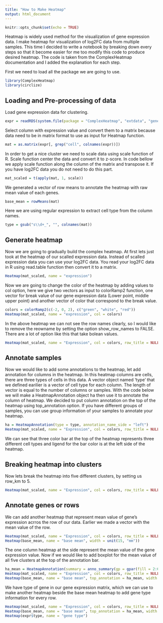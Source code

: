 ```yaml
---
title: "How to Make Heatmap"
output: html_document
---
```


```r
knitr::opts_chunk$set(echo = TRUE)
```

Heatmap is widely used method for the visualization of gene expression data. I make heatmap for visualization of log2FC data from multiple samples. This time I decided to write a notebook by breaking down every steps so that it become easier for me too modify this code to produce desired heatmap. The code is taken from the ComplexHeatmap documentation and I added the explanation for each step.

First we need to load all the package we are going to use. 

```r
library(ComplexHeatmap)
library(circlize)
```

## Loading and Pre-processing of data
Load gene expression data for clustering.

```r
expr = readRDS(system.file(package = "ComplexHeatmap", "extdata", "gene_expression.rds"))
```
Select column with expression value and convert them to a matrix because data need to be in matrix format to use as input for Heatmap function.

```r
mat = as.matrix(expr[, grep("cell", colnames(expr))])
```

In order to get a nice cluster we need to scale data using scale function of R. Scale function center the data and convert it to z-score. In code bellow we apply scale function along the column of the matrix and transpose it. If you have log2FC data you do not need to do this part.

```r
mat_scaled = t(apply(mat, 1, scale))
```
We generated a vector of row means to annotate the heatmap with raw mean value of each genes.
```r
base_mean = rowMeans(mat)
```

Here we are using regular expression to extract cell type from the column names.
```r
type = gsub("s\\d+_", "", colnames(mat))
```

## Generate heatmap

Now we are going to gradually build the complex heatmap. At first lets just took at the heatmap of our scalled expression data. Instead of scalled expression data you can use your log2FC data. You read your log2FC data in R using read.table function then convert it to a matrix. 

```r
Heatmap(mat_scaled, name = "expression")
```

Now we are going to change the color of the heatmap by adding values to col option, here we give two vectors as input to colorRamp2 function, one vector for break value of our gene expression data (Lower point, middle upper point) and another vector of color that correspond to the break value.
```r
colors = colorRamp2(c(-2, 0, 2), c("green", "white", "red"))
Heatmap(mat_scaled, name = "expression", col = colors)
```

In the above heatmap we can not see the row names clearly, so I would like to remove the reowname by setting the option show_row_names to FALSE. There are a lot of option like this that take bolean values.

```R
Heatmap(mat_scaled, name = "Expression", col = colors, row_title = NULL, show_row_dend = FALSE, show_row_names = FALSE)
```

## Annotate samples
Now we would like to add some annotations to the heatmap, let add annotation for columns in the heatmap. In this heatmap columns are cells, there are three types of cells in this data.  A vector object named 'type' that we defined earilier is a vector of cell type for each column. The length of vector is equal to the number of columns or samples. With the code below we will make a HeatmapAnnotation object ha then use it to annotate the column of heatmap. We decided to put column annotation on the top of the heatmap using top_annotation option. If you have different groups of samples, you can use group information of your samples to annotate your heatmap.

```r
ha = HeatmapAnnotation(type = type, annotation_name_side = "left")
Heatmap(mat_scaled, name = "Expression", col = colors, row_title = NULL, show_row_dend = FALSE, show_row_names = FALSE, top_annotation = ha)
```
We can see that three color bar at the top of the heatmap represents three different cell types and ligend for the bar color is at the left side of the heatmap.

## Breaking heatmap into clusters
Now lets break the heatmap into five different clusters, by setting us row_km to 5. 

```r
Heatmap(mat_scaled, name = "Expression", col = colors, row_title = NULL, show_row_dend = FALSE, show_row_names = FALSE, top_annotation = ha, row_km = 5)
```

## Annotate genes or rows
We can add another heatmap that represent mean value of gene's expression acrros the row of our data. Earlier we made a vector with the mean value of the row. 

```r
Heatmap(mat_scaled, name = "Expression", col = colors, row_title = NULL, show_row_dend = FALSE, show_row_names = FALSE, top_annotation = ha, row_km = 5) +
Heatmap(base_mean, name = "base mean", width = unit(15, "mm"))
```
The one column heatmap at the side represent the mean value of the gene expression value. Now if we would like to add boxplot for the mean value of all five clusters at the top of the annotation bar. 

```r
ha_mean = HeatmapAnnotation(summary = anno_summary(gp = gpar(fill = 2:6), height = unit(2, "cm")))
Heatmap(mat_scaled, name = "Expression", col = colors, row_title = NULL, show_row_dend = FALSE, show_row_names = FALSE, top_annotation = ha, row_km = 5) +
Heatmap(base_mean, name = "base mean", top_annotation = ha_mean, width = unit(15, "mm"))
```

We have type of gene in our gene expression matrix, which we can use to make another heatmap beside the base mean heatmap to add gene type information for every row. 
```r
Heatmap(mat_scaled, name = "Expression", col = colors, row_title = NULL, show_row_dend = FALSE, show_row_names = FALSE, top_annotation = ha, row_km = 5) +
Heatmap(base_mean, name = "base mean", top_annotation = ha_mean, width = unit(15, "mm")) +
Heatmap(expr$type, name = "gene type")
```



















